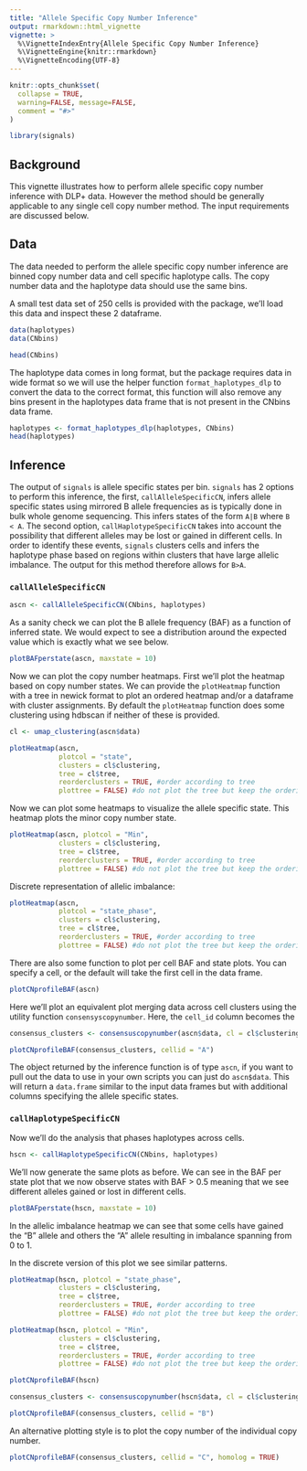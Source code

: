 ```yaml
---
title: "Allele Specific Copy Number Inference"
output: rmarkdown::html_vignette
vignette: >
  %\VignetteIndexEntry{Allele Specific Copy Number Inference}
  %\VignetteEngine{knitr::rmarkdown}
  %\VignetteEncoding{UTF-8}
---
```


```r
knitr::opts_chunk$set(
  collapse = TRUE,
  warning=FALSE, message=FALSE, 
  comment = "#>"
)
```

```r
library(signals)
```

## Background
This vignette illustrates how to perform allele specific copy number inference with DLP+ data. However the method should be generally applicable to any single cell copy number method. The input requirements are discussed below.

## Data
The data needed to perform the allele specific copy number inference are binned copy number data and cell specific haplotype calls. The copy number data and the haplotype data should use the same bins.

A small test data set of 250 cells is provided with the package, we'll load this data and inspect these 2 dataframe.

```r
data(haplotypes)
data(CNbins)
```

```r
head(CNbins)
```

The haplotype data comes in long format, but the package requires data in wide format so we will use the helper function `format_haplotypes_dlp` to convert the data to the correct format, this function will also remove any bins present in the haplotypes data frame that is not present in the CNbins data frame.
```r
haplotypes <- format_haplotypes_dlp(haplotypes, CNbins)
head(haplotypes)
```

## Inference

The output of `signals` is allele specific states per bin. `signals` has 2 options to perform this inference, the first, `callAlleleSpecificCN`, infers allele specific states using mirrored B allele frequencies as is typically done in bulk whole genome sequencing. This infers states of the form `A|B` where `B < A`. The second option, `callHaplotypeSpecificCN` takes into account the possibility that different alleles may be lost or gained in different cells. In order to identify these events, `signals` clusters cells and infers the haplotype phase based on regions within clusters that have large allelic imbalance. The output for this method therefore allows for `B>A`.

### `callAlleleSpecificCN`

```r
ascn <- callAlleleSpecificCN(CNbins, haplotypes)
```

As a sanity check we can plot the B allele frequency (BAF) as a function of inferred state. We would expect to see a distribution around the expected value which is exactly what we see below.

```r
plotBAFperstate(ascn, maxstate = 10)
```

Now we can plot the copy number heatmaps. First we'll plot the heatmap based on copy number states. We can provide the `plotHeatmap` function with a tree in newick format to plot an ordered heatmap and/or a dataframe with cluster assignments. By default the ```plotHeatmap``` function does some clustering using hdbscan if neither of these is provided. 

```r
cl <- umap_clustering(ascn$data)
```

```r
plotHeatmap(ascn, 
            plotcol = "state", 
            clusters = cl$clustering,
            tree = cl$tree, 
            reorderclusters = TRUE, #order according to tree
            plottree = FALSE) #do not plot the tree but keep the ordering )
```

Now we can plot some heatmaps to visualize the allele specific state. This heatmap plots the minor copy number state.
```r
plotHeatmap(ascn, plotcol = "Min",
            clusters = cl$clustering,
            tree = cl$tree, 
            reorderclusters = TRUE, #order according to tree
            plottree = FALSE) #do not plot the tree but keep the ordering )
```

Discrete representation of allelic imbalance:
```r
plotHeatmap(ascn, 
            plotcol = "state_phase", 
            clusters = cl$clustering,
            tree = cl$tree, 
            reorderclusters = TRUE, #order according to tree
            plottree = FALSE) #do not plot the tree but keep the ordering )
```

There are also some function to plot per cell BAF and state plots. You can specify a cell, or the default will take the first cell in the data frame.
```r
plotCNprofileBAF(ascn)
```

Here we'll plot an equivalent plot merging data across cell clusters using the utility function `consensyscopynumber`. Here, the `cell_id` column becomes the 
```r

consensus_clusters <- consensuscopynumber(ascn$data, cl = cl$clustering)

plotCNprofileBAF(consensus_clusters, cellid = "A")
```

The object returned by the inference function is of type `ascn`, if you want to pull out the data to use in your own scripts you can just do `ascn$data`. This will return a `data.frame` similar to the input data frames but with additional columns specifying the allele specific states.

### `callHaplotypeSpecificCN`
Now we'll do the analysis that phases haplotypes across cells.
```r
hscn <- callHaplotypeSpecificCN(CNbins, haplotypes)
```

We'll now generate the same plots as before. We can see in the BAF per state plot that we now observe states with BAF > 0.5 meaning that we see different alleles gained or lost in different cells.

```r
plotBAFperstate(hscn, maxstate = 10)
```

In the allelic imbalance heatmap we can see that some cells have gained the "B" allele and others the "A" allele resulting in imbalance spanning from 0 to 1.

In the discrete version of this plot we see similar patterns. 
```r
plotHeatmap(hscn, plotcol = "state_phase",
            clusters = cl$clustering,
            tree = cl$tree, 
            reorderclusters = TRUE, #order according to tree
            plottree = FALSE) #do not plot the tree but keep the ordering 
```

```r
plotHeatmap(hscn, plotcol = "Min",
            clusters = cl$clustering,
            tree = cl$tree, 
            reorderclusters = TRUE, #order according to tree
            plottree = FALSE) #do not plot the tree but keep the ordering 
```

```r
plotCNprofileBAF(hscn)
```

```r
consensus_clusters <- consensuscopynumber(hscn$data, cl = cl$clustering)

plotCNprofileBAF(consensus_clusters, cellid = "B")
```


An alternative plotting style is to plot the copy number of the individual copy number.
```r
plotCNprofileBAF(consensus_clusters, cellid = "C", homolog = TRUE)
```
